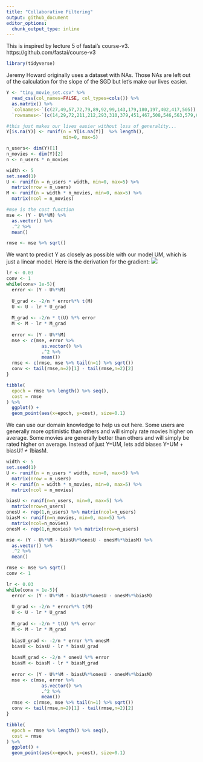 ```yaml
---
title: "Collaborative Filtering"
output: github_document
editor_options: 
  chunk_output_type: inline
---
```


This is inspired by lecture 5 of fastai's course-v3. 
https://github.com/fastai/course-v3

```r
library(tidyverse)
```

Jeremy Howard originally uses a dataset with NAs. Those NAs are left out of the calculation for the slope of the SGD but let's make our lives easier.
```r
Y <- "tiny_movie_set.csv" %>%
  read_csv(col_names=FALSE, col_types=cols()) %>%
  as.matrix() %>%
  `colnames<-`(c(27,49,57,72,79,89,92,99,143,179,180,197,402,417,505)) %>%
  `rownames<-`(c(14,29,72,211,212,293,310,379,451,467,508,546,563,579,623))

#this just makes our lives easier without loss of generality...
Y[is.na(Y)] <- runif(n = Y[is.na(Y)]  %>% length(),
                     min=0, max=5)

n_users<- dim(Y)[1]
n_movies <- dim(Y)[2]
n <- n_users * n_movies
```

```r
width <- 5
set.seed(1)
U <- runif(n = n_users * width, min=0, max=5) %>%
  matrix(nrow = n_users)
M <- runif(n = width * n_movies, min=0, max=5) %>%
  matrix(ncol = n_movies)
```

```r
#mse is the cost function
mse <- (Y - U%*%M) %>%
  as.vector() %>%
  .^2 %>%
  mean()

rmse <- mse %>% sqrt()
```

We want to predict Y as closely as possible with our model UM, which is just a linear model. Here is the derivation for the gradient:
![ ](derivation.jpg)
```r
lr <- 0.03
conv <- 1
while(conv> 1e-5){
  error <- (Y - U%*%M)
  
  U_grad <- -2/n * error%*% t(M)
  U <- U - lr * U_grad
  
  M_grad <- -2/n * t(U) %*% error
  M <- M - lr * M_grad
  
  error <- (Y - U%*%M)
  mse <- c(mse, error %>%
             as.vector() %>%
             .^2 %>%
             mean())
  rmse <- c(rmse, mse %>% tail(n=1) %>% sqrt())
  conv <- tail(rmse,n=2)[1] - tail(rmse,n=2)[2]
}

tibble(
  epoch = rmse %>% length() %>% seq(),
  cost = rmse
) %>%
  ggplot() +
  geom_point(aes(x=epoch, y=cost), size=0.1)
```

We can use our domain knowledge to help us out here. Some users are generally more optimistic than others and will simply rate movies higher on average. Some movies are generally better than others and will simply be rated higher on average. Instead of just Y=UM, lets add biases Y=UM + biasU*1 + 1*biasM.
```r
width <- 5
set.seed(1)
U <- runif(n = n_users * width, min=0, max=5) %>%
  matrix(nrow = n_users)
M <- runif(n = width * n_movies, min=0, max=5) %>%
  matrix(ncol = n_movies)

biasU <- runif(n=n_users, min=0, max=5) %>%
  matrix(nrow=n_users)
onesU <- rep(1,n_users) %>% matrix(ncol=n_users)
biasM <- runif(n=n_movies, min=0, max=5) %>%
  matrix(ncol=n_movies)
onesM <- rep(1,n_movies) %>% matrix(nrow=n_users)
```

```r
mse <- (Y - U%*%M - biasU%*%onesU - onesM%*%biasM) %>%
  as.vector() %>%
  .^2 %>%
  mean()

rmse <- mse %>% sqrt()
conv <- 1

lr <- 0.03
while(conv > 1e-5){
  error <- (Y - U%*%M - biasU%*%onesU - onesM%*%biasM)
  
  U_grad <- -2/n * error%*% t(M)
  U <- U - lr * U_grad
  
  M_grad <- -2/n * t(U) %*% error
  M <- M - lr * M_grad
  
  biasU_grad <- -2/n * error %*% onesM
  biasU <- biasU - lr * biasU_grad
  
  biasM_grad <- -2/n * onesU %*% error
  biasM <- biasM - lr * biasM_grad
  
  error <- (Y - U%*%M - biasU%*%onesU - onesM%*%biasM)
  mse <- c(mse, error %>%
             as.vector() %>%
             .^2 %>%
             mean())
  rmse <- c(rmse, mse %>% tail(n=1) %>% sqrt())
  conv <- tail(rmse,n=2)[1] - tail(rmse,n=2)[2]
}

tibble(
  epoch = rmse %>% length() %>% seq(),
  cost = rmse
) %>%
  ggplot() +
  geom_point(aes(x=epoch, y=cost), size=0.1)
```
